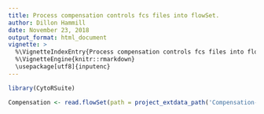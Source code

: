 ---
title: Process compensation controls fcs files into flowSet.
author: Dillon Hammill
date: November 23, 2018
output_format: html_document
vignette: >
  %\VignetteIndexEntry{Process compensation controls fcs files into flowSet.}
  %\VignetteEngine{knitr::rmarkdown}
  \usepackage[utf8]{inputenc}
---

```{r}
library(CytoRSuite)
Compensation <- read.flowSet(path = project_extdata_path('Compensation-Controls'), pattern = ".fcs")
```

